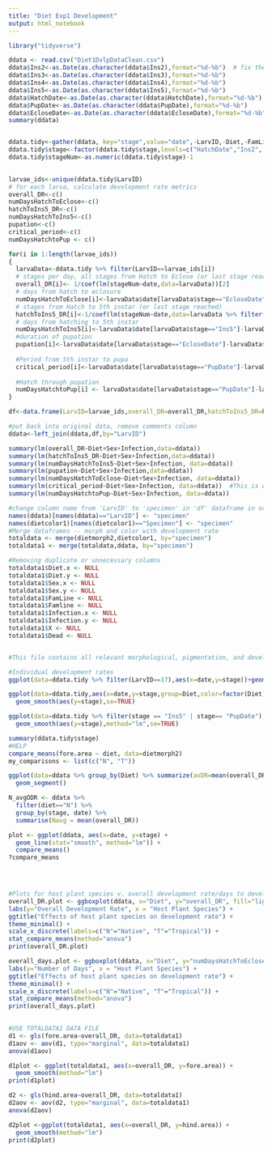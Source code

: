 ```yaml
---
title: "Diet Exp1 Development"
output: html_notebook
---
```

```r
library("tidyverse")
```


```r

ddata <- read.csv("Diet1DvlpDataClean.csv")
ddata$Ins2<-as.Date(as.character(ddata$Ins2),format="%d-%b")  # fix the year problem
ddata$Ins3<-as.Date(as.character(ddata$Ins3),format="%d-%b")
ddata$Ins4<-as.Date(as.character(ddata$Ins4),format="%d-%b")
ddata$Ins5<-as.Date(as.character(ddata$Ins5),format="%d-%b")
ddata$HatchDate<-as.Date(as.character(ddata$HatchDate),format="%d-%b")
ddata$PupDate<-as.Date(as.character(ddata$PupDate),format="%d-%b")
ddata$EcloseDate<-as.Date(as.character(ddata$EcloseDate),format="%d-%b")
summary(ddata)



```

```r
ddata.tidy<-gather(ddata, key="stage",value="date",-LarvID,-Diet,-FamLine,-Infection,-Dead,-Sex, -X)
ddata.tidy$stage<-factor(ddata.tidy$stage,levels=c("HatchDate","Ins2", "Ins3","Ins4","Ins5","PupDate","EcloseDate"))
ddata.tidy$stageNum<-as.numeric(ddata.tidy$stage)-1

  
larvae_ids<-unique(ddata.tidy$LarvID)
# for each larva, calculate development rate metrics
overall_DR<-c()
numDaysHatchToEclose<-c()
hatchToIns5_DR<-c()
numDaysHatchToIns5<-c()
pupation<-c()
critical_period<-c()
numDaysHatchtoPup <- c()

for(i in 1:length(larvae_ids))
{
  larvaData<-ddata.tidy %>% filter(LarvID==larvae_ids[i])
  # stages per day, all stages from Hatch to Eclose (or last stage reached)
  overall_DR[i]<- 1/coef(lm(stageNum~date,data=larvaData))[2] 
  # days from hatch to eclosure
  numDaysHatchToEclose[i]<-larvaData$date[larvaData$stage=="EcloseDate"]-larvaData$date[larvaData$stage=="HatchDate"]
  # stages from Hatch to 5th instar (or last stage reached)
  hatchToIns5_DR[i]<-1/coef(lm(stageNum~date,data=larvaData %>% filter(stageNum<5)))[2] 
  # days from hatching to 5th instar
  numDaysHatchToIns5[i]<-larvaData$date[larvaData$stage=="Ins5"]-larvaData$date[larvaData$stage=="HatchDate"]
  #duration of pupation
  pupation[i]<-larvaData$date[larvaData$stage=="EcloseDate"]-larvaData$date[larvaData$stage=="PupDate"]
  
  #Period from 5th instar to pupa
  critical_period[i]<-larvaData$date[larvaData$stage=="PupDate"]-larvaData$date[larvaData$stage=="Ins5"]
  
  #Hatch through pupation
  numDaysHatchtoPup[i] <- larvaData$date[larvaData$stage=="PupDate"]-larvaData$date[larvaData$stage=="HatchDate"]
}

df<-data.frame(LarvID=larvae_ids,overall_DR=overall_DR,hatchToIns5_DR=hatchToIns5_DR,numDaysHatchToIns5=numDaysHatchToIns5,critical_period=critical_period, numDaysHatchtoPup=numDaysHatchtoPup)

#put back into original data, remove comments column
ddata<-left_join(ddata,df,by="LarvID")
```

```r

summary(lm(overall_DR~Diet+Sex+Infection,data=ddata))
summary(lm(hatchToIns5_DR~Diet+Sex+Infection,data=ddata))
summary(lm(numDaysHatchToIns5~Diet+Sex+Infection, data=ddata))
summary(lm(pupation~Diet+Sex+Infection,data=ddata))
summary(lm(numDaysHatchToEclose~Diet+Sex+Infection, data=ddata))
summary(lm(critical_period~Diet+Sex+Infection, data=ddata))  #This is where diet is the most significant
summary(lm(numDaysHatchtoPup~Diet+Sex+Infection, data=ddata))

```

```r

#change column name from 'LarvID' to 'specimen' in 'df' dataframe in order to merge dataframes by specimen
names(ddata)[names(ddata)=="LarvID"] <- "specimen"
names(dietcolor1)[names(dietcolor1)=="Specimen"] <- "specimen"
#Merge dataframes -- morph and color with development rate
totaldata <- merge(dietmorph2,dietcolor1, by="specimen")
totaldata1 <- merge(totaldata,ddata, by="specimen")

#Removing duplicate or unnecessary columns
totaldata1$Diet.x <- NULL
totaldata1$Diet.y <- NULL
totaldata1$Sex.x <- NULL
totaldata1$Sex.y <- NULL
totaldata1$FamLine <- NULL
totaldata1$Famline <- NULL
totaldata1$Infection.x <- NULL
totaldata1$Infection.y <- NULL
totaldata1$X <- NULL
totaldata1$Dead <- NULL


#This file contains all relevant morphological, pigmentation, and development data
```

```r

#Individual development rates
ggplot(data=ddata.tidy %>% filter(LarvID==17),aes(x=date,y=stage))+geom_point()+geom_smooth(aes(y=as.numeric(stage)),method="lm",se=FALSE) 

ggplot(data=ddata.tidy,aes(x=date,y=stage,group=Diet,color=factor(Diet),fill=factor(Diet)))+
  geom_smooth(aes(y=stage),se=TRUE) 

ggplot(data=ddata.tidy %>% filter(stage == "Ins5" | stage== "PupDate"),aes(x=date,y=stage,group=Diet,color=factor(Diet),fill=factor(Diet)))+
  geom_smooth(aes(y=stage),method="lm",se=TRUE) 

summary(ddata.tidy$stage)
#HELP
compare_means(fore.area ~ diet, data=dietmorph2)
my_comparisons <- list(c("N", "T"))

ggplot(data=ddata %>% group_by(Diet) %>% summarize(avDR=mean(overall_DR))) +
  geom_segment()

N_avgODR <- ddata %>%
  filter(diet=="N") %>%
  group_by(stage, date) %>%
  summarise(Navg = mean(overall_DR))

plot <- ggplot(ddata, aes(x=date, y=stage) +
  geom_line(stat="smooth", method="lm")) +
  compare_means()
?compare_means


 


```

```r


#Plots for host plant species v. overall development rate/days to development
overall_DR.plot <- ggboxplot(ddata, x="Diet", y="overall_DR", fill="lightblue") +
labs(y="Overall Development Rate", x = "Host Plant Species") + 
ggtitle("Effects of host plant species on development rate") +
theme_minimal() +
scale_x_discrete(labels=c("N"="Native", "T"="Tropical")) +
stat_compare_means(method="anova")
print(overall_DR.plot)

overall_days.plot <- ggboxplot(ddata, x="Diet", y="numDaysHatchToEclose", fill="lightblue") +
labs(y="Number of Days", x = "Host Plant Species") + 
ggtitle("Effects of host plant species on development rate") +
theme_minimal() +
scale_x_discrete(labels=c("N"="Native", "T"="Tropical")) +
stat_compare_means(method="anova")
print(overall_days.plot)
 

```

```r

#USE TOTALDATA1 DATA FILE
d1 <- gls(fore.area~overall_DR, data=totaldata1)
d1aov <- aov(d1, type="marginal", data=totaldata1)
anova(d1aov)

d1plot <- ggplot(totaldata1, aes(x=overall_DR, y=fore.area)) +
  geom_smooth(method="lm") 
print(d1plot)

d2 <- gls(hind.area~overall_DR, data=totaldata1)
d2aov <- aov(d2, type="marginal", data=totaldata1)
anova(d2aov)

d2plot <-ggplot(totaldata1, aes(x=overall_DR, y=hind.area)) +
  geom_smooth(method="lm") 
print(d2plot)


```

